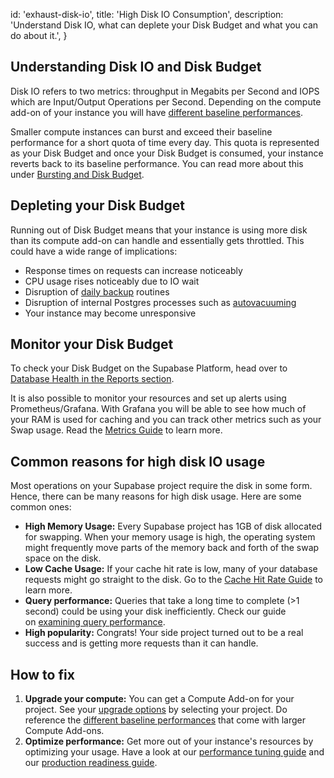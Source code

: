 
  id: 'exhaust-disk-io',
  title: 'High Disk IO Consumption',
  description:
    'Understand Disk IO, what can deplete your Disk Budget and what you can do about it.',
}

## Understanding Disk IO and Disk Budget

Disk IO refers to two metrics: throughput in Megabits per Second and IOPS which are Input/Output Operations per Second. Depending on the compute add-on of your instance you will have [different baseline performances](https://supabase.com/docs/guides/platform/compute-add-ons#disk-io).

Smaller compute instances can burst and exceed their baseline performance for a short quota of time every day. This quota is represented as your Disk Budget and once your Disk Budget is consumed, your instance reverts back to its baseline performance. You can read more about this under [Bursting and Disk Budget](https://supabase.com/docs/guides/platform/compute-add-ons#bursting-and-disk-budget).

## Depleting your Disk Budget

Running out of Disk Budget means that your instance is using more disk than its compute add-on can handle and essentially gets throttled. This could have a wide range of implications:

- Response times on requests can increase noticeably
- CPU usage rises noticeably due to IO wait
- Disruption of [daily backup](https://supabase.com/docs/guides/platform/backups#daily-backups) routines
- Disruption of internal Postgres processes such as [autovacuuming](https://supabase.com/docs/guides/platform/database-size#vacuum-operations)
- Your instance may become unresponsive

## Monitor your Disk Budget

To check your Disk Budget on the Supabase Platform, head over to [Database Health in the Reports section](https://supabase.com/dashboard/project/_/reports/database).

It is also possible to monitor your resources and set up alerts using Prometheus/Grafana. With Grafana you will be able to see how much of your RAM is used for caching and you can track other metrics such as your Swap usage. Read the [Metrics Guide](https://supabase.com/docs/guides/platform/metrics) to learn more.

## Common reasons for high disk IO usage

Most operations on your Supabase project require the disk in some form. Hence, there can be many reasons for high disk usage. Here are some common ones:

- **High Memory Usage:** Every Supabase project has 1GB of disk allocated for swapping. When your memory usage is high, the operating system might frequently move parts of the memory back and forth of the swap space on the disk.
- **Low Cache Usage:** If your cache hit rate is low, many of your database requests might go straight to the disk. Go to the [Cache Hit Rate Guide](https://supabase.com/docs/guides/platform/performance#hit-rate) to learn more.
- **Query performance:** Queries that take a long time to complete (>1 second) could be using your disk inefficiently. Check our guide on [examining query performance](https://supabase.com/docs/guides/platform/performance#examining-query-performance).
- **High popularity:** Congrats! Your side project turned out to be a real success and is getting more requests than it can handle.

## How to fix

1. **Upgrade your compute:** You can get a Compute Add-on for your project. See your [upgrade options](https://supabase.com/dashboard/project/_/settings/addons?panel=computeInstance) by selecting your project. Do reference the [different baseline performances](https://supabase.com/docs/guides/platform/compute-add-ons#disk-io) that come with larger Compute Add-ons.
2. **Optimize performance:** Get more out of your instance's resources by optimizing your usage. Have a look at our [performance tuning guide](https://supabase.com/docs/guides/platform/performance#examining-query-performance) and our [production readiness guide](https://supabase.com/docs/guides/platform/going-into-prod#performance).


